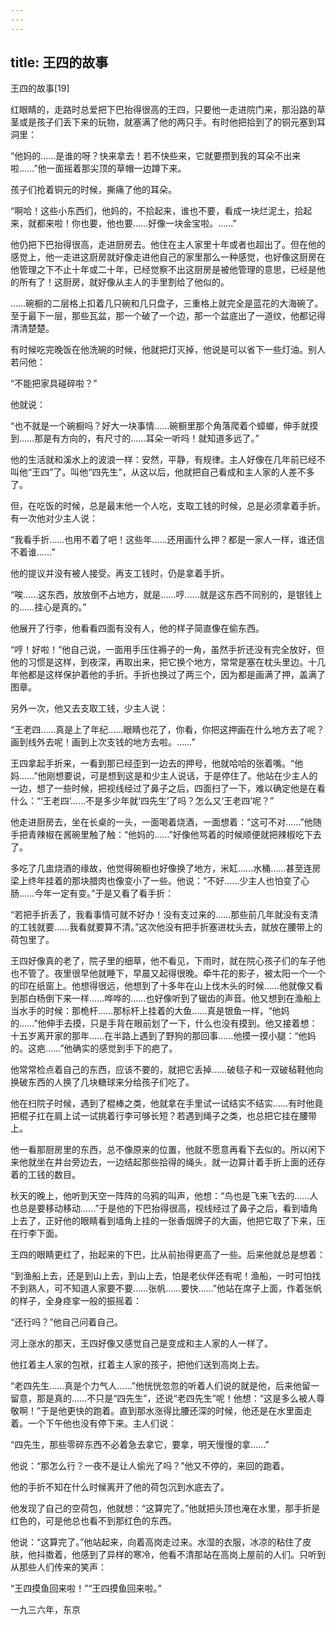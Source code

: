 ```yaml
---
---
---
```

title: 王四的故事
---




王四的故事[19]



红眼睛的，走路时总爱把下巴抬得很高的王四，只要他一走进院门来，那沿路的草茎或是孩子们丢下来的玩物，就塞满了他的两只手。有时他把拾到了的铜元塞到耳洞里：

“他妈的……是谁的呀？快来拿去！若不快些来，它就要攒到我的耳朵不出来啦……”他一面摇着那尖顶的草帽一边蹲下来。

孩子们抢着铜元的时候，撕痛了他的耳朵。

“啊哈！这些小东西们，他妈的，不拾起来，谁也不要，看成一块烂泥土，拾起来，就都来啦！你也要，他也要……好像一块金宝啦。……”

他仍把下巴抬得很高，走进厨房去。他住在主人家里十年或者也超出了。但在他的感觉上，他一走进这厨房就好像走进他自己的家里那么一种感觉，也好像这厨房在他管理之下不止十年或二十年，已经觉察不出这厨房是被他管理的意思，已经是他的所有了！这厨房，就好像从主人的手里割给了他似的。

……碗橱的二层格上扣着几只碗和几只盘子，三重格上就完全是蓝花的大海碗了。至于最下一层，那些瓦盆，那一个破了一个边，那一个盆底出了一道纹，他都记得清清楚楚。

有时候吃完晚饭在他洗碗的时候，他就把灯灭掉，他说是可以省下一些灯油。别人若问他：

“不能把家具碰碎啦？”

他就说：

“也不就是一个碗橱吗？好大一块事情……碗橱里那个角落爬着个蟑螂，伸手就摸到……那是有方向的，有尺寸的……耳朵一听吗！就知道多远了。”

他的生活就和溪水上的波浪一样：安然，平静，有规律。主人好像在几年前已经不叫他“王四”了。叫他“四先生”，从这以后，他就把自己看成和主人家的人差不多了。

但，在吃饭的时候，总是最末他一个人吃，支取工钱的时候，总是必须拿着手折。有一次他对少主人说：

“我看手折……也用不着了吧！这些年……还用画什么押？都是一家人一样，谁还信不着谁……”

他的提议并没有被人接受。再支工钱时，仍是拿着手折。

“唉……这东西，放放倒不占地方，就是……哼……就是这东西不同别的，是银钱上的……挂心是真的。”

他展开了行李，他看看四面有没有人，他的样子简直像在偷东西。

“哼！好啦！”他自己说，一面用手压住褥子的一角，虽然手折还没有完全放好，但他的习惯是这样，到夜深，再取出来，把它换个地方，常常是塞在枕头里边。十几年他都是这样保护着他的手折。手折也换过了两三个，因为都是画满了押，盖满了图章。

另外一次，他又去支取工钱，少主人说：

“王老四……真是上了年纪……眼睛也花了，你看，你把这押画在什么地方去了呢？画到线外去呢！画到上次支钱的地方去啦。……”

王四拿起手折来，一看到那已经歪到一边去的押号，他就哈哈的张着嘴。“他妈……”他刚想要说，可是想到这是和少主人说话，于是停住了。他站在少主人的一边，想了一些时候，把视线经过了鼻子之后，四面扫了一下，难以确定他是在看什么：“‘王老四’……不是多少年就‘四先生’了吗？怎么又‘王老四’呢？”

他走进厨房去，坐在长桌的一头，一面喝着烧酒，一面想着：“这可不对……”他随手把青辣椒在酱碗里触了触：“他妈的……”好像他骂着的时候顺便就把辣椒吃下去了。

多吃了几盅烧酒的缘故，他觉得碗橱也好像换了地方，米缸……水桶……甚至连房梁上终年挂着的那块腊肉也像变小了一些。他说：“不好……少主人也怕变了心肠……今年一定有变。”于是又看了看手折：

“若把手折丢了，我看事情可就不好办！没有支过来的……那些前几年就没有支清的工钱就要……我看就要算不清。”这次他没有把手折塞进枕头去，就放在腰带上的荷包里了。

王四好像真的老了，院子里的细草，他不看见，下雨时，就在院心孩子们的车子他也不管了。夜里很早他就睡下，早晨又起得很晚。牵牛花的影子，被太阳一个一个的印在纸窗上。他想得很远，他想到了十多年在山上伐木头的时候……他就像又看到那白杨倒下来一样……哗哗的……也好像听到了锯齿的声音。他又想到在渔船上当水手的时候：那桅杆……那标杆上挂着的大鱼……真是银鱼一样，“他妈的……”他伸手去摸，只是手背在眼前划了一下，什么也没有摸到。他又接着想：十五岁离开家的那年……在半路上遇到了野狗的那回事……他摸一摸小腿：“他妈的。这疤……”他确实的感觉到手下的疤了。

他常常检点着自己的东西，应该不要的，就把它丢掉……破毯子和一双破毡鞋他向换破东西的人换了几块糖球来分给孩子们吃了。

他在扫院子时候，遇到了棍棒之类，他就拿在手里试一试结实不结实……有时他竟把棍子扛在肩上试一试挑着行李可够长短？若遇到绳子之类，也总把它挂在腰带上。

他一看那厨房里的东西，总不像原来的位置，他就不愿意再看下去似的。所以闲下来他就坐在井台旁边去，一边结起那些拾得的绳头，就一边算计着手折上面的还存着的工钱的数目。

秋天的晚上，他听到天空一阵阵的乌鸦的叫声，他想：“鸟也是飞来飞去的……人也总是要移动移动……”于是他的下巴抬得很高，视线经过了鼻子之后，看到墙角上去了，正好他的眼睛看到墙角上挂的一张香烟牌子的大画，他把它取了下来，压在行李下面。

王四的眼睛更红了，抬起来的下巴，比从前抬得更高了一些。后来他就总是想着：

“到渔船上去，还是到山上去，到山上去，怕是老伙伴还有呢！渔船，一时可怕找不到熟人，可不知道人家要不要……张帆……要快……”他站在席子上面，作着张帆的样子，全身痉挛一般的振摇着：

“还行吗？”他自己问着自己。

河上涨水的那天，王四好像又感觉自己是变成和主人家的人一样了。

他扛着主人家的包袱，扛着主人家的孩子，把他们送到高岗上去。

“老四先生……真是个力气人……”他恍恍忽忽的听着人们说的就是他，后来他留一留意，那是真的……不只是“四先生”，还说“老四先生”呢！他想：“这是多么被人尊敬啊！”于是他更快的跑着。直到那水涨得比腰还深的时候，他还是在水里面走着。一个下午他也没有停下来。主人们说：

“四先生，那些零碎东西不必着急去拿它，要拿，明天慢慢的拿……”

他说：“那怎么行？一夜不是让人偷光了吗？”他又不停的，来回的跑着。

他的手折不知在什么时候离开了他的荷包沉到水底去了。

他发现了自己的空荷包，他就想：“这算完了。”他就把头顶也淹在水里，那手折是红色的，可是他总也看不到那红色的东西。

他说：“这算完了。”他站起来，向着高岗走过来。水湿的衣服，冰凉的粘住了皮肤，他抖擞着，他感到了异样的寒冷，他看不清那站在高岗上屋前的人们。只听到从那些人们传来的笑声：

“王四摸鱼回来啦！”“王四摸鱼回来啦。”

一九三六年，东京